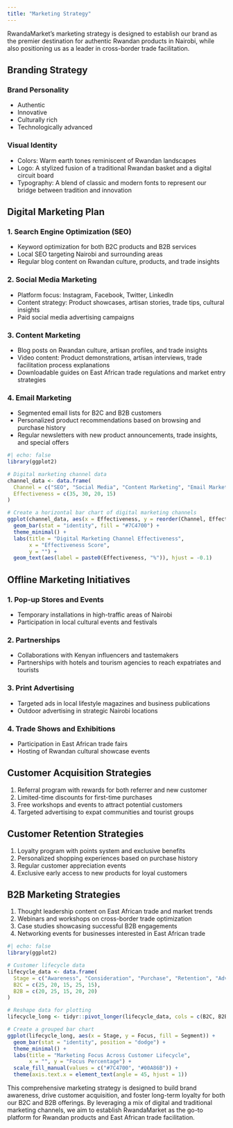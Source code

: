 ```yaml
---
title: "Marketing Strategy"
---
```


RwandaMarket's marketing strategy is designed to establish our brand as the premier destination for authentic Rwandan products in Nairobi, while also positioning us as a leader in cross-border trade facilitation.

## Branding Strategy

### Brand Personality
- Authentic
- Innovative
- Culturally rich
- Technologically advanced

### Visual Identity
- Colors: Warm earth tones reminiscent of Rwandan landscapes
- Logo: A stylized fusion of a traditional Rwandan basket and a digital circuit board
- Typography: A blend of classic and modern fonts to represent our bridge between tradition and innovation

## Digital Marketing Plan

### 1. Search Engine Optimization (SEO)
- Keyword optimization for both B2C products and B2B services
- Local SEO targeting Nairobi and surrounding areas
- Regular blog content on Rwandan culture, products, and trade insights

### 2. Social Media Marketing
- Platform focus: Instagram, Facebook, Twitter, LinkedIn
- Content strategy: Product showcases, artisan stories, trade tips, cultural insights
- Paid social media advertising campaigns

### 3. Content Marketing
- Blog posts on Rwandan culture, artisan profiles, and trade insights
- Video content: Product demonstrations, artisan interviews, trade facilitation process explanations
- Downloadable guides on East African trade regulations and market entry strategies

### 4. Email Marketing
- Segmented email lists for B2C and B2B customers
- Personalized product recommendations based on browsing and purchase history
- Regular newsletters with new product announcements, trade insights, and special offers

```r
#| echo: false
library(ggplot2)

# Digital marketing channel data
channel_data <- data.frame(
  Channel = c("SEO", "Social Media", "Content Marketing", "Email Marketing"),
  Effectiveness = c(35, 30, 20, 15)
)

# Create a horizontal bar chart of digital marketing channels
ggplot(channel_data, aes(x = Effectiveness, y = reorder(Channel, Effectiveness))) +
  geom_bar(stat = "identity", fill = "#7C4700") +
  theme_minimal() +
  labs(title = "Digital Marketing Channel Effectiveness",
       x = "Effectiveness Score",
       y = "") +
  geom_text(aes(label = paste0(Effectiveness, "%")), hjust = -0.1)
```

## Offline Marketing Initiatives

### 1. Pop-up Stores and Events
- Temporary installations in high-traffic areas of Nairobi
- Participation in local cultural events and festivals

### 2. Partnerships
- Collaborations with Kenyan influencers and tastemakers
- Partnerships with hotels and tourism agencies to reach expatriates and tourists

### 3. Print Advertising
- Targeted ads in local lifestyle magazines and business publications
- Outdoor advertising in strategic Nairobi locations

### 4. Trade Shows and Exhibitions
- Participation in East African trade fairs
- Hosting of Rwandan cultural showcase events

## Customer Acquisition Strategies

1. Referral program with rewards for both referrer and new customer
2. Limited-time discounts for first-time purchases
3. Free workshops and events to attract potential customers
4. Targeted advertising to expat communities and tourist groups

## Customer Retention Strategies

1. Loyalty program with points system and exclusive benefits
2. Personalized shopping experiences based on purchase history
3. Regular customer appreciation events
4. Exclusive early access to new products for loyal customers

## B2B Marketing Strategies

1. Thought leadership content on East African trade and market trends
2. Webinars and workshops on cross-border trade optimization
3. Case studies showcasing successful B2B engagements
4. Networking events for businesses interested in East African trade

```r
#| echo: false
library(ggplot2)

# Customer lifecycle data
lifecycle_data <- data.frame(
  Stage = c("Awareness", "Consideration", "Purchase", "Retention", "Advocacy"),
  B2C = c(25, 20, 15, 25, 15),
  B2B = c(20, 25, 15, 20, 20)
)

# Reshape data for plotting
lifecycle_long <- tidyr::pivot_longer(lifecycle_data, cols = c(B2C, B2B), names_to = "Segment", values_to = "Focus")

# Create a grouped bar chart
ggplot(lifecycle_long, aes(x = Stage, y = Focus, fill = Segment)) +
  geom_bar(stat = "identity", position = "dodge") +
  theme_minimal() +
  labs(title = "Marketing Focus Across Customer Lifecycle",
       x = "", y = "Focus Percentage") +
  scale_fill_manual(values = c("#7C4700", "#00A86B")) +
  theme(axis.text.x = element_text(angle = 45, hjust = 1))
```

This comprehensive marketing strategy is designed to build brand awareness, drive customer acquisition, and foster long-term loyalty for both our B2C and B2B offerings. By leveraging a mix of digital and traditional marketing channels, we aim to establish RwandaMarket as the go-to platform for Rwandan products and East African trade facilitation.


